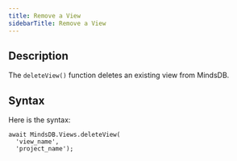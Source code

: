 ```yaml
---
title: Remove a View
sidebarTitle: Remove a View
---
```


## Description

The `deleteView()` function deletes an existing view from MindsDB.

## Syntax

Here is the syntax:

```
await MindsDB.Views.deleteView(
  'view_name',
  'project_name');
```
